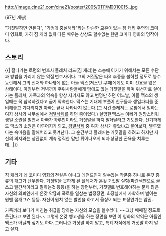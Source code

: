 http://image.cine21.com/cine21/poster/2005/0111/M0010015_.jpg

(97년 개봉)

"거짓말하면 안된다", "가정에 충실해라"라는 단순한 교훈이 있는 [[짐 캐리]] 주연의 코미디 영화로, 가히 짐 캐리 없이 다른 배우는 상상도 할수없는 원맨 코미디 영화의 명작이다.

== 스토리 ==
{{| 잘나가는 로펌의 변호사 플레처 리드(짐 캐리)는 소송에 이기기 위해서는 모든 수단과 방법을 가리지 않는 악질 변호사이다. 그의 거짓말은 타의 추종을 불허할 정도로 능수능란해서 그의 전처와 하나밖에 없는 아들 맥스(저스틴 쿠퍼)에게도 이미 신용을 잃은 상태이다. 
아침부터 저녁까지 주위사람들에게 맘에도 없는 거짓말을 하며 위선자로 살아가는 플레쳐,
가족과의 약속을 항상 지키지도 않고 변명만 하던 어느날, 아들 맥스의 생일때는 꼭 참석하겠다고 굳게 약속한다. 맥스는 기대에 부풀어 친구들과 생일파티를 준비해놓고 기다리지만 아빠는 끝내 나타나지 않는다.(그 시간 플레쳐는 로펌에서 일하는 여자 상사와 사무실에서 [[검열삭제]]를 하던 중이었다.) 실망한 맥스는 아빠가 원망스러워 생일 소원을 빌면서 아빠가 하루만이라도 거짓말을 하지 말아달라고 기도한다. 신기하게도 맥스의 소원은 이루어지게 되고, [[검열삭제]] 중 여자 상사가 좋았냐고 물어보자, 별루였다는 속마음을 말해버리고 쫒겨난다. 그 순간부터 플레처는 거짓말을 하려고 하지만 자신의 의지와는 상관없이 계속 정직한 말만 튀어나오게 되자 상당한 곤욕을 치루는데...|}}

== 기타 ==
짐 캐리가 왜 코미디 영화의 [[전설은 아니고 레전드]]인지 알수있는 작품중 하나로 온갖 종류의 개그가 난무한다. 거짓말을 못하게 된 플레처가 온갖 거짓말 실험(파란색펜으로 글쓰고 빨간색이라고 말하는것 등등)을 하는 장면부터, 거짓말로 변호해야하는 문제 많은 자신의 의뢰인에게 온갖 악담과 폭로를 일삼는 법정장면, 화장실에서 자학하며 벌이는 원맨 몸개그쇼 등등. 자신이 원치 않는 발언을 하고서 울상이 되는 표정연기는 압권.

가족끼리 보다가 미친놈 취급을 당하는 자신의 모습을 볼수있다. ~~그냥 배째질 정도로 웃긴다고 보면 된다~~ 그렇게 온갖 쌩고생을 하는 장면을 보면 이 영화의 악역은 아들인 맥스가 아닐까 싶기도 하다. 그러니깐 거짓말 하지 말고, 특히 자식에게 거짓말 하지 말고 살자.
